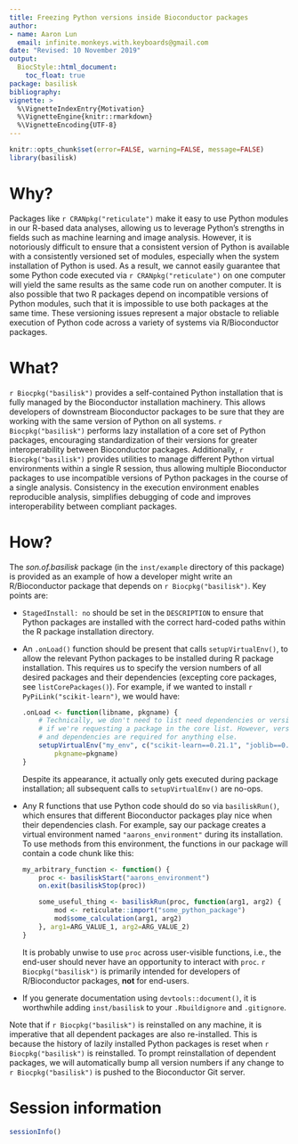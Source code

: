 ```yaml
---
title: Freezing Python versions inside Bioconductor packages
author: 
- name: Aaron Lun
  email: infinite.monkeys.with.keyboards@gmail.com
date: "Revised: 10 November 2019"
output:
  BiocStyle::html_document:
    toc_float: true
package: basilisk
bibliography: 
vignette: >
  %\VignetteIndexEntry{Motivation}
  %\VignetteEngine{knitr::rmarkdown}
  %\VignetteEncoding{UTF-8}    
---
```


```r
knitr::opts_chunk$set(error=FALSE, warning=FALSE, message=FALSE)
library(basilisk)
```

# Why?

Packages like `r CRANpkg("reticulate")` make it easy to use Python modules in our R-based data analyses, allowing us to leverage Python's strengths in fields such as machine learning and image analysis. 
However, it is notoriously difficult to ensure that a consistent version of Python is available with a consistently versioned set of modules, especially when the system installation of Python is used.
As a result, we cannot easily guarantee that some Python code executed via `r CRANpkg("reticulate")` on one computer will yield the same results as the same code run on another computer.
It is also possible that two R packages depend on incompatible versions of Python modules, such that it is impossible to use both packages at the same time.
These versioning issues represent a major obstacle to reliable execution of Python code across a variety of systems via R/Bioconductor packages.

# What?

`r Biocpkg("basilisk")` provides a self-contained Python installation that is fully managed by the Bioconductor installation machinery.
This allows developers of downstream Bioconductor packages to be sure that they are working with the same version of Python on all systems.
`r Biocpkg("basilisk")` performs lazy installation of a core set of Python packages, encouraging standardization of their versions for greater interoperability between Bioconductor packages. 
Additionally, `r Biocpkg("basilisk")` provides utilities to manage different Python virtual environments within a single R session,
thus allowing multiple Bioconductor packages to use incompatible versions of Python packages in the course of a single analysis.
Consistency in the execution environment enables reproducible analysis, simplifies debugging of code and improves interoperability between compliant packages.

# How?

The _son.of.basilisk_ package (in the `inst/example` directory of this package) 
is provided as an example of how a developer might write an R/Bioconductor package that depends on `r Biocpkg("basilisk")`.
Key points are:

- `StagedInstall: no` should be set in the `DESCRIPTION` to ensure that Python packages are installed with the correct hard-coded paths within the R package installation directory.
- An `.onLoad()` function should be present that calls `setupVirtualEnv()`, to allow the relevant Python packages to be installed during R package installation.
This requires us to specify the version numbers of all desired packages and their dependencies (excepting core packages, see `listCorePackages()`).
For example, if we wanted to install `r PyPiLink("scikit-learn")`, we would have:

    ```r
    .onLoad <- function(libname, pkgname) {
        # Technically, we don't need to list need dependencies or version numbers 
        # if we're requesting a package in the core list. However, version numbers
        # and dependencies are required for anything else.
        setupVirtualEnv("my_env", c("scikit-learn==0.21.1", "joblib==0.14.0"),
            pkgname=pkgname)
    }
    ```

    Despite its appearance, it actually only gets executed during package installation; 
    all subsequent calls to `setupVirtualEnv()` are no-ops.

- Any R functions that use Python code should do so via `basiliskRun()`, which ensures that different Bioconductor packages play nice when their dependencies clash.
For example, say our package creates a virtual environment named `"aarons_environment"` during its installation.
To use methods from this environment, the functions in our package will contain a code chunk like this:

    ```r
    my_arbitrary_function <- function() { 
        proc <- basiliskStart("aarons_environment")
        on.exit(basiliskStop(proc))

        some_useful_thing <- basiliskRun(proc, function(arg1, arg2) {
            mod <- reticulate::import("some_python_package")
            mod$some_calculation(arg1, arg2)
        }, arg1=ARG_VALUE_1, arg2=ARG_VALUE_2)
    }
    ```

    It is probably unwise to use `proc` across user-visible functions, i.e., the end-user should never have an opportunity to interact with `proc`.
`r Biocpkg("basilisk")` is primarily intended for developers of R/Bioconductor packages, **not** for end-users.

- If you generate documentation using `devtools::document()`, it is worthwhile adding `inst/basilisk` to your `.Rbuildignore` and `.gitignore`.

Note that if `r Biocpkg("basilisk")` is reinstalled on any machine, it is imperative that all dependent packages are also re-installed.
This is because the history of lazily installed Python packages is reset when `r Biocpkg("basilisk")` is reinstalled.
To prompt reinstallation of dependent packages, we will automatically bump all version numbers if any change to `r Biocpkg("basilisk")` is pushed to the Bioconductor Git server.

# Session information

```r
sessionInfo()
```
